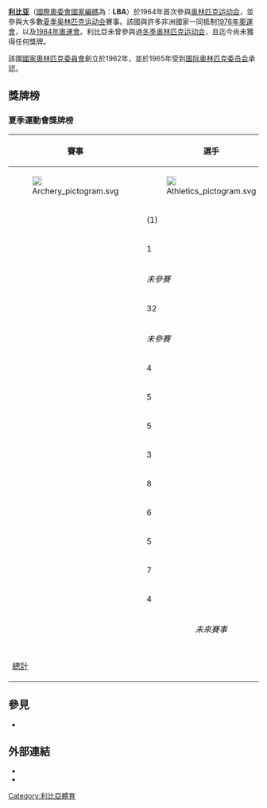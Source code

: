 {{Infobox Country Olympics|NOC=LBA}}
'''[[利比亚|利比亚]]'''（[[國際奧委會國家編碼列表|國際奧委會國家編碼]]為：'''LBA'''）於1964年首次參與[[奥林匹克运动会|奥林匹克运动会]]，並參與大多數[[夏季奥林匹克运动会|夏季奥林匹克运动会]]賽事。該國與許多非洲國家一同抵制[[1976年夏季奥林匹克运动会|1976年奧運會]]，以及[[1984年夏季奥林匹克运动会|1984年奧運會]]。利比亞未曾參與過[[冬季奥林匹克运动会|冬季奥林匹克运动会]]，且迄今尚未獲得任何獎牌。

該國[[國家奧林匹克委員會|國家奧林匹克委員會]]創立於1962年，並於1965年受到[[国际奥林匹克委员会|国际奥林匹克委员会]]承認。

==獎牌榜==
{{See also|奥林匹克运动会奖牌统计}}
=== 夏季運動會獎牌榜 ===
{|class=wikitable
|-
!rowspan=2|賽事
!rowspan=2|選手
!colspan=10|各項目選手
!colspan=3|獎牌
!rowspan=2|總計
|-
![[File:Archery_pictogram.svg|20px]]
![[File:Athletics_pictogram.svg|20px]]
![[File:Cycling_pictogram.svg|20px]]
![[File:Judo_pictogram.svg|20px]]
![[File:Rowing_pictogram.svg|20px]]
![[File:Swimming_pictogram.svg|20px]]
![[File:Table_tennis_pictogram.svg|20px]]
![[File:Taekwondo_pictogram.svg|20px]]
![[File:Volleyball_(indoor)_pictogram.svg|20px]]
![[File:Weightlifting_pictogram.svg|20px]]
![[File:Gold_medal.svg|20px]]
![[File:Silver_medal.svg|20px]]
![[File:Bronze_medal.svg|20px]]
|-align=center
|align=left| {{GamesName|SOG|1964}} || (1) || - || (1) || - || - || - || -|| - || - || - || -
|colspan=3|''尚未參賽'' || 0
|-align=center
|align=left| {{GamesName|SOG|1968}} || 1 || - || 1 || - || - || - || -|| - || - || - || -
|bgcolor=#F7F6A8|0||bgcolor=#DCE5E5|0||bgcolor=#FFDAB9|0 || 0
|-align=center
|align=left| {{GamesName|SOG|1972}} || colspan=15; rowspan=2 |''未參賽''
|-align=center
|align=left| {{GamesName|SOG|1976}} 
|-align=center
|align=left| {{GamesName|SOG|1980}} || 32 || - || 7 || 7 || - || - || 4 || - || - || 12 || 2
|bgcolor=#F7F6A8|0||bgcolor=#DCE5E5|0||bgcolor=#FFDAB9|0 || 0
|-align=center
|align=left| {{GamesName|SOG|1984}} || colspan=15|''未參賽''
|-align=center
|align=left| {{GamesName|SOG|1988}} || 4 || - || - || 2 || - || - || - || - || - || - ||2
|bgcolor=#F7F6A8|0||bgcolor=#DCE5E5|0||bgcolor=#FFDAB9|0 || 0
|-align=center
|align=left| {{GamesName|SOG|1992}} || 5 || - || 1 || - || 2 || - || - || 1 || - || -  || 1
|bgcolor=#F7F6A8|0||bgcolor=#DCE5E5|0||bgcolor=#FFDAB9|0 || 0
|-align=center
|align=left| {{GamesName|SOG|1996}} || 5 || - || 4 || 1 || - || - || - || -|| - || - || -
|bgcolor=#F7F6A8|0||bgcolor=#DCE5E5|0||bgcolor=#FFDAB9|0 || 0
|-align=center
|align=left| {{GamesName|SOG|2000}} || 3 || - || 1 || - || 1 || - || - || - || 1|| - || - 
|bgcolor=#F7F6A8|0||bgcolor=#DCE5E5|0||bgcolor=#FFDAB9|0 || 0
|-align=center
|align=left| {{GamesName|SOG|2004}} || 8 || - || 2 || - || 1 || - || 2 || - || 1 || - || 2
|bgcolor=#F7F6A8|0||bgcolor=#DCE5E5|0||bgcolor=#FFDAB9|0 || 0
|-align=center
|align=left| {{GamesName|SOG|2008}} || 6 || - || 2 || 1 || 1 ||| - || 2 || - || - || - || -
|bgcolor=#F7F6A8|0||bgcolor=#DCE5E5|0||bgcolor=#FFDAB9|0 || 0
|-align=center
|align=left| {{GamesName|SOG|2012}} || 5 || - || 2 || - || 1 || - || 1 || - || - || - || 1
|bgcolor=#F7F6A8|0||bgcolor=#DCE5E5|0||bgcolor=#FFDAB9|0 || 0
|-align=center
|align=left| {{GamesName|SOG|2016}} || 7 || 1 || 1 || - || 1 || 1 || 2 || - || 1 || - || -
|bgcolor=#F7F6A8|0||bgcolor=#DCE5E5|0||bgcolor=#FFDAB9|0 || 0
|-align=center
|align=left| {{GamesName|SOG|2020}} || 4 || - || 1 || - || 1 || 1 || 1 || - || - || - || -
|bgcolor=#F7F6A8|0||bgcolor=#DCE5E5|0||bgcolor=#FFDAB9|0 || 0
|-align=center
|align=left| {{GamesName|SOG|2024}} || colspan=16; rowspan=3; align=center | ''未來賽事''
|-
|align=left| {{GamesName|SOG|2028}}
|-
|align=left| {{GamesName|SOG|2032}}
|-
!colspan=12| [[奥林匹克运动会奖牌统计|總計]] !! 0 !! 0 !! 0 !! 0
|}

== 參見 ==
* {{tsl|en|Libya at the Paralympics||Libya at the Paralympics}}

== 外部連結 ==
* {{cite web |title=Libya |publisher=International Olympic Committee |url=http://www.olympic.org/libya |accessdate=2017-03-11 |archive-date=2017-07-18 |archive-url=https://web.archive.org/web/20170718055825/https://www.olympic.org/libya |dead-url=no }}
* {{cite web |title=Libya |publisher=Sports-Reference.com |url=http://www.sports-reference.com/olympics/countries/LBA |accessdate=2017-03-11 |archive-date=2009-02-03 |archive-url=https://web.archive.org/web/20090203235309/http://www.sports-reference.com/olympics/countries/LBA/ |dead-url=yes }}

{{Nations at the Olympics}}

[[Category:利比亞體育|Category:利比亞體育]]
